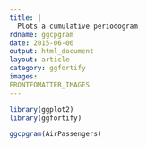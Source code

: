 ---
title: |
  Plots a cumulative periodogram
rdname: ggcpgram
date: 2015-06-06
output: html_document
layout: article
category: ggfortify
images:
FRONTFOMATTER_IMAGES
---

```{r, echo = FALSE, message = FALSE}
library(ggplot2)
library(ggfortify)
```

```{r ggcpgram, cache = TRUE}
ggcpgram(AirPassengers)



```